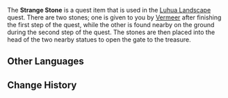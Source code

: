 {{Item Infobox
|id           = 100563
|image        = Item Strange Stone.png
|type         = Quest Items
|description  = A circular stone with some text engraved on the side: "To enter, first dot the eyes." / "The house of stone envelops the timber hut." It seems like it should be fitted inside something...
|source1      = Obtained during the [[Luhua Landscape]] in [[Liyue]]
}}
The '''Strange Stone''' is a quest item that is used in the [[Luhua Landscape]] quest. There are two stones; one is given to you by [[Vermeer]] after finishing the first step of the quest, while the other is found nearby on the ground during the second step of the quest. The stones are then placed into the head of the two nearby statues to open the gate to the treasure.
==Other Languages==
{{Other Languages|default_hidden = 1
|en      = Strange Stone
|zhs     = 奇怪的石头
|zhs_rm  = Qíguài de Shítou
|zht     = 奇怪的石頭
|zht_rm  = Qíguài de Shítou
|ja      = 変わった石
|ja_rm   = Kawatta Ishi
|ko      = 이상한 돌
|ko_rm   = 
|es      = Piedra extraña
|fr      = Pierre particulière
|ru      = Странный камень
|th      = หินแปลกประหลาด
|th_rm   = 
|vi      = Cục Đá Kỳ Lạ
|de      = Merkwürdiger Stein
|id      = Batu Aneh
|pt      = Pedra Estranha
}}

==Change History==
{{Change History|1.0}}